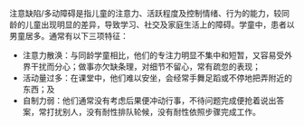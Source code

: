 注意缺陷/多动障碍是指儿童的注意力、活跃程度及控制情绪、行为的能力，较同龄的儿童出现明显的差异，导致学习、社交及家庭生活上的障碍。学童中，患者以男童居多。通常有以下三项特征：

- 注意力散涣：与同龄学童相比，他们的专注力明显不集中和短暂，又容易受外界干扰而分心；做事亦欠缺条理，对细节不留心，常有疏忽的表现；
- 活动量过多：在课堂中，他们难以安坐，会经常手舞足蹈或不停地把弄附近的东西；及
- 自制力弱：他们通常没有考虑后果便冲动行事，不待问题完成便抢着说出答案，常打扰别人，没有耐性排队轮候，没有耐性依照步骤完成工作。
